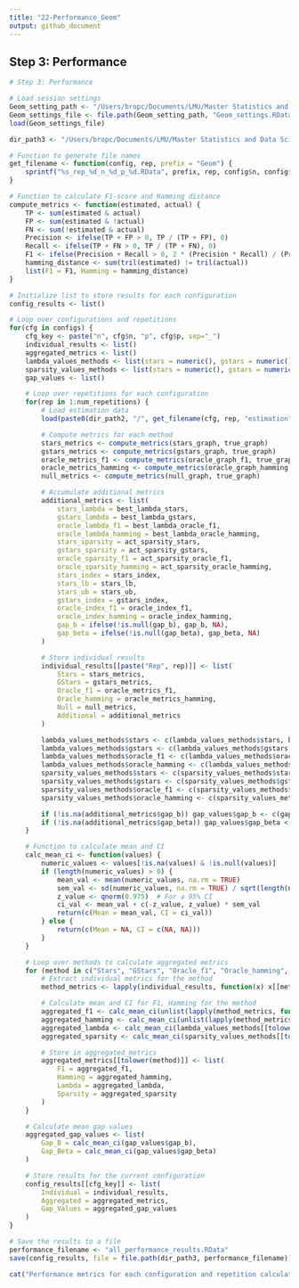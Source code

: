 ```yaml
---
title: "22-Performance_Geom"
output: github_document
---
```


## Step 3: Performance
```r

# Step 3: Performance

# Load session settings
Geom_setting_path <- "/Users/bropc/Documents/LMU/Master Statistics and Data Science/Masterarbeit/R Master/StARS_Simulations/workflow/Storage_Settings/"
Geom_settings_file <- file.path(Geom_setting_path, "Geom_settings.RData")
load(Geom_settings_file)

dir_path3 <- "/Users/bropc/Documents/LMU/Master Statistics and Data Science/Masterarbeit/R Master/StARS_Simulations/workflow/Storage_Performance_Geom"

# Function to generate file names
get_filename <- function(config, rep, prefix = "Geom") {
    sprintf("%s_rep_%d_n_%d_p_%d.RData", prefix, rep, config$n, config$p)
}

# Function to calculate F1-score and Hamming distance
compute_metrics <- function(estimated, actual) {
    TP <- sum(estimated & actual)
    FP <- sum(estimated & !actual)
    FN <- sum(!estimated & actual)
    Precision <- ifelse(TP + FP > 0, TP / (TP + FP), 0)
    Recall <- ifelse(TP + FN > 0, TP / (TP + FN), 0)
    F1 <- ifelse(Precision + Recall > 0, 2 * (Precision * Recall) / (Precision + Recall), 0)
    hamming_distance <- sum(tril(estimated) != tril(actual))
    list(F1 = F1, Hamming = hamming_distance)
}

# Initialize list to store results for each configuration
config_results <- list()

# Loop over configurations and repetitions
for(cfg in configs) {
    cfg_key <- paste("n", cfg$n, "p", cfg$p, sep="_")
    individual_results <- list()
    aggregated_metrics <- list()
    lambda_values_methods <- list(stars = numeric(), gstars = numeric(), oracle_f1 = numeric(), oracle_hamming = numeric())
    sparsity_values_methods <- list(stars = numeric(), gstars = numeric(), oracle_f1 = numeric(), oracle_hamming = numeric())
    gap_values <- list()

    # Loop over repetitions for each configuration
    for(rep in 1:num_repetitions) {
        # Load estimation data
        load(paste0(dir_path2, "/", get_filename(cfg, rep, "estimation")))

        # Compute metrics for each method
        stars_metrics <- compute_metrics(stars_graph, true_graph)
        gstars_metrics <- compute_metrics(gstars_graph, true_graph)
        oracle_metrics_f1 <- compute_metrics(oracle_graph_f1, true_graph)
        oracle_metrics_hamming <- compute_metrics(oracle_graph_hamming, true_graph)
        null_metrics <- compute_metrics(null_graph, true_graph)

        # Accumulate additional metrics
        additional_metrics <- list(
            stars_lambda = best_lambda_stars,
            gstars_lambda = best_lambda_gstars,
            oracle_lambda_f1 = best_lambda_oracle_f1,
            oracle_lambda_hamming = best_lambda_oracle_hamming,
            stars_sparsity = act_sparsity_stars,
            gstars_sparsity = act_sparsity_gstars,
            oracle_sparsity_f1 = act_sparsity_oracle_f1,
            oracle_sparsity_hamming = act_sparsity_oracle_hamming,
            stars_index = stars_index,
            stars_lb = stars_lb,
            stars_ub = stars_ub,
            gstars_index = gstars_index,
            oracle_index_f1 = oracle_index_f1,
            oracle_index_hamming = oracle_index_hamming,
            gap_b = ifelse(!is.null(gap_b), gap_b, NA),
            gap_beta = ifelse(!is.null(gap_beta), gap_beta, NA)
        )

        # Store individual results
        individual_results[[paste("Rep", rep)]] <- list(
            Stars = stars_metrics,
            GStars = gstars_metrics,
            Oracle_f1 = oracle_metrics_f1,
            Oracle_hamming = oracle_metrics_hamming,
            Null = null_metrics,
            Additional = additional_metrics
        )

        lambda_values_methods$stars <- c(lambda_values_methods$stars, best_lambda_stars)
        lambda_values_methods$gstars <- c(lambda_values_methods$gstars, best_lambda_gstars)
        lambda_values_methods$oracle_f1 <- c(lambda_values_methods$oracle_f1, best_lambda_oracle_f1)
        lambda_values_methods$oracle_hamming <- c(lambda_values_methods$oracle_hamming, best_lambda_oracle_hamming)
        sparsity_values_methods$stars <- c(sparsity_values_methods$stars, act_sparsity_stars)
        sparsity_values_methods$gstars <- c(sparsity_values_methods$gstars, act_sparsity_gstars)
        sparsity_values_methods$oracle_f1 <- c(sparsity_values_methods$oracle_f1, act_sparsity_oracle_f1)
        sparsity_values_methods$oracle_hamming <- c(sparsity_values_methods$oracle_hamming, act_sparsity_oracle_hamming)

        if (!is.na(additional_metrics$gap_b)) gap_values$gap_b <- c(gap_values$gap_b, gap_b)
        if (!is.na(additional_metrics$gap_beta)) gap_values$gap_beta <- c(gap_values$gap_beta, gap_beta)
    }

    # Function to calculate mean and CI
    calc_mean_ci <- function(values) {
        numeric_values <- values[!is.na(values) & !is.null(values)]
        if (length(numeric_values) > 0) {
            mean_val <- mean(numeric_values, na.rm = TRUE)
            sem_val <- sd(numeric_values, na.rm = TRUE) / sqrt(length(numeric_values))
            z_value <- qnorm(0.975)  # For a 95% CI
            ci_val <- mean_val + c(-z_value, z_value) * sem_val
            return(c(Mean = mean_val, CI = ci_val))
        } else {
            return(c(Mean = NA, CI = c(NA, NA)))
        }
    }

    # Loop over methods to calculate aggregated metrics
    for (method in c("Stars", "GStars", "Oracle_f1", "Oracle_hamming", "Null")) {
        # Extract individual metrics for the method
        method_metrics <- lapply(individual_results, function(x) x[[method]])

        # Calculate mean and CI for F1, Hamming for the method
        aggregated_f1 <- calc_mean_ci(unlist(lapply(method_metrics, function(x) x$F1)))
        aggregated_hamming <- calc_mean_ci(unlist(lapply(method_metrics, function(x) x$Hamming)))
        aggregated_lambda <- calc_mean_ci(lambda_values_methods[[tolower(method)]])
        aggregated_sparsity <- calc_mean_ci(sparsity_values_methods[[tolower(method)]])

        # Store in aggregated_metrics
        aggregated_metrics[[tolower(method)]] <- list(
            F1 = aggregated_f1,
            Hamming = aggregated_hamming,
            Lambda = aggregated_lambda,
            Sparsity = aggregated_sparsity
        )
    }

    # Calculate mean gap values
    aggregated_gap_values <- list(
        Gap_B = calc_mean_ci(gap_values$gap_b),
        Gap_Beta = calc_mean_ci(gap_values$gap_beta)
    )

    # Store results for the current configuration
    config_results[[cfg_key]] <- list(
        Individual = individual_results,
        Aggregated = aggregated_metrics,
        Gap_Values = aggregated_gap_values
    )
}

# Save the results to a file
performance_filename <- "all_performance_results.RData"
save(config_results, file = file.path(dir_path3, performance_filename))

cat("Performance metrics for each configuration and repetition calculated and saved!\n")

```
